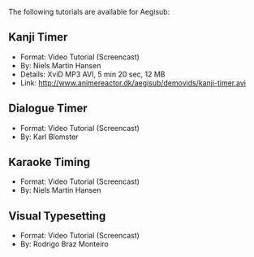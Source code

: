 The following tutorials are available for Aegisub:

== Kanji Timer ==
* Format: Video Tutorial (Screencast)
* By: Niels Martin Hansen
* Details: XviD MP3 AVI, 5 min 20 sec, 12 MB
* Link: http://www.animereactor.dk/aegisub/demovids/kanji-timer.avi

== Dialogue Timer ==
{{Todo|actually do this}}
* Format: Video Tutorial (Screencast)
* By: Karl Blomster

== Karaoke Timing ==
{{todo|Actually do this}}
* Format: Video Tutorial (Screencast)
* By: Niels Martin Hansen

== Visual Typesetting ==
{{todo|Actually do this}}
* Format: Video Tutorial (Screencast)
* By: Rodrigo Braz Monteiro